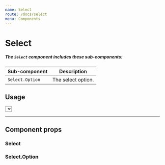```yaml
---
name: Select
route: /docs/select
menu: Components
---
```



# Select

##### The `Select` component includes these sub-components:
| Sub-component | Description |
|-|-|
| `Select.Option` | The select option. |

## Usage
<Playground>
  <Select>
    <Select.Option>Select an option</Select.Option>
    <Select.Option value={1}>Option 1</Select.Option>
    <Select.Option value={1}>Option 2</Select.Option>
    <Select.Option value={2}>Option 3</Select.Option>
  </Select>
</Playground>

---

## Component props
### Select
<PropsTable of={Select} />

### Select.Option
<PropsTable of={Select.Option} />
